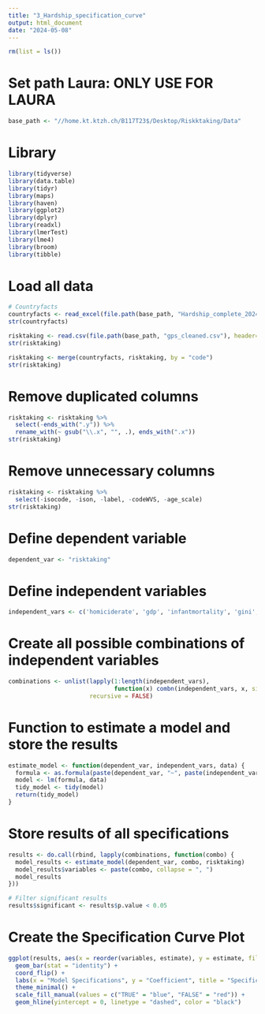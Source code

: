---
title: "3_Hardship_specification_curve"
output: html_document
date: "2024-05-08"
---

```{r}
rm(list = ls())
```

# Set path Laura: ONLY USE FOR LAURA 
```{r}
base_path <- "//home.kt.ktzh.ch/B117T23$/Desktop/Riskktaking/Data"
```

# Library 
```{r}
library(tidyverse)
library(data.table)
library(tidyr)
library(maps)
library(haven)
library(ggplot2)
library(dplyr)
library(readxl)
library(lmerTest)
library(lme4)
library(broom)
library(tibble)
```

# Load all data
```{r}
# Countryfacts
countryfacts <- read_excel(file.path(base_path, "Hardship_complete_2024.xlsx"))
str(countryfacts)

risktaking <- read.csv(file.path(base_path, "gps_cleaned.csv"), header=TRUE, as.is=TRUE)
str(risktaking)
```


```{r}
risktaking <- merge(countryfacts, risktaking, by = "code")
str(risktaking)
```
# Remove duplicated columns
```{r}
risktaking <- risktaking %>%
  select(-ends_with(".y")) %>%
  rename_with(~ gsub("\\.x", "", .), ends_with(".x"))
str(risktaking)
```
# Remove unnecessary columns
```{r}
risktaking <- risktaking %>%
  select(-isocode, -ison, -label, -codeWVS, -age_scale)
str(risktaking)
```
# Define dependent variable
```{r}
dependent_var <- "risktaking"
```

# Define independent variables
```{r}
independent_vars <- c('homiciderate', 'gdp', 'infantmortality', 'gini', 'femalemale_primedu')
```

# Create all possible combinations of independent variables
```{r}
combinations <- unlist(lapply(1:length(independent_vars), 
                              function(x) combn(independent_vars, x, simplify = FALSE)), 
                       recursive = FALSE)
```

# Function to estimate a model and store the results
```{r}
estimate_model <- function(dependent_var, independent_vars, data) {
  formula <- as.formula(paste(dependent_var, "~", paste(independent_vars, collapse = "+")))
  model <- lm(formula, data)
  tidy_model <- tidy(model)
  return(tidy_model)
}
```

# Store results of all specifications
```{r}
results <- do.call(rbind, lapply(combinations, function(combo) {
  model_results <- estimate_model(dependent_var, combo, risktaking)
  model_results$variables <- paste(combo, collapse = ", ")
  model_results
}))

# Filter significant results
results$significant <- results$p.value < 0.05
```

# Create the Specification Curve Plot
```{r}
ggplot(results, aes(x = reorder(variables, estimate), y = estimate, fill = significant)) +
  geom_bar(stat = "identity") +
  coord_flip() +
  labs(x = "Model Specifications", y = "Coefficient", title = "Specification Curve Analysis") +
  theme_minimal() +
  scale_fill_manual(values = c("TRUE" = "blue", "FALSE" = "red")) +
  geom_hline(yintercept = 0, linetype = "dashed", color = "black")
```
